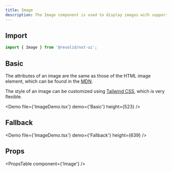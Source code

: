 ```yaml
---
title: Image
description: The Image component is used to display images with support for fallback.
---
```


## Import

```javascript
import { Image } from '@resolid/nxt-ui';
```

## Basic

The attributes of an image are the same as those of the HTML image element, which can be found in the [MDN](https://developer.mozilla.org/en-US/docs/Web/HTML/Element/img#attributes).

The style of an image can be customized using [Tailwind CSS](https://tailwindcss.com), which is very flexible.

<Demo file={'ImageDemo.tsx'} demo={'Basic'} height={523} />

## Fallback

<Demo file={'ImageDemo.tsx'} demo={'Fallback'} height={639} />

## Props

<PropsTable component={'Image'} />
